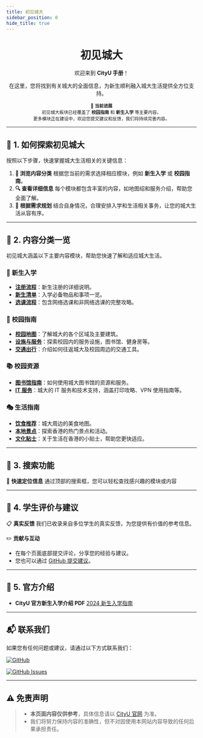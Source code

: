 ```yaml
---
title: 初见城大
sidebar_position: 0
hide_title: true
---
```


<div align="center" style={{ lineHeight: '1.5', fontSize: '0.9rem' }}>
    <h1 style={{ marginBottom: '0.5rem', fontSize: '2.5rem', background: 'linear-gradient(90deg, #de6f31, #da542b, #bf1846, #9f0c43)', WebkitBackgroundClip: 'text', WebkitTextFillColor: 'transparent' }}><strong>初见城大</strong></h1>
    <p style={{ marginBottom: '0.5rem', color: '#555' }}>欢迎来到 <strong>CityU 手册</strong>！</p>
    <p style={{ marginBottom: '0.5rem', color: '#555' }}>在这里，您将找到有关城大的全面信息，为新生顺利融入城大生活提供全方位支持。</p>
    <small style={{ fontSize: '0.6rem', color: '#777' }}>
        🌟 <strong>当前进展</strong><br />
        初见城大板块已经覆盖了 <strong>校园指南</strong> 和 <strong>新生入学</strong> 等主要内容。<br />
        更多模块正在建设中，欢迎您提交建议和反馈，我们将持续完善内容。<br />
    </small>
</div>

---

## 🚀 **1. 如何探索初见城大**

按照以下步骤，快速掌握城大生活相关的关键信息：

1. **📂 浏览内容分类**
根据您当前的需求选择相应模块，例如 **新生入学** 或 **校园指南**。
2. **🔍 查看详细信息**
每个模块都包含丰富的内容，如地图绍和服务介绍，帮助您全面了解。
3. **📝 根据需求规划**
结合自身情况，合理安排入学和生活相关事务，让您的城大生活从容有序。

---

## 📑 **2. 内容分类一览**

初见城大涵盖以下主要内容模块，帮助您快速了解和适应城大生活。

### 🏫 新生入学
- **[注册流程](./NewStudentOnboarding/RegistrationProcess)**：新生注册的详细说明。
- **[新生清单](./NewStudentOnboarding/Checklist)**：入学必备物品和事项一览。
- **[选课流程](./NewStudentOnboarding/Course)**：包含网络选课和非网络选课的完整攻略。

### 📘 校园指南
- **[校园地图](./CampusGuide/CampusMap)**：了解城大的各个区域及主要建筑。
- **[设施与服务](./CampusGuide/FacilitiesAndServices)**：探索校园内的服务设施，图书馆、健身房等。
- **[交通出行](./CampusGuide/Transportation)**：介绍如何往返城大及校园周边的交通工具。

### 📚 校园资源
- **[图书馆指南](./AcademicResources/LibraryGuide)**：如何使用城大图书馆的资源和服务。
- **[IT 服务](../category/it-服务)**：城大的 IT 服务和技术支持，涵盖打印攻略、VPN 使用指南等。

### 🎭 生活指南
- **[饮食推荐](./LifeGuide/FoodAndDining)**：城大周边的美食地图。
- **[本地景点](./LifeGuide/LocalAttractions)**：探索香港的热门景点和活动。
- **[文化贴士](./LifeGuide/CulturalTips)**：关于生活在香港的小贴士，帮助您更快适应。

---

## 🔎 **3. 搜索功能**

🎯 **快速定位信息**
通过顶部的搜索框，您可以轻松查找感兴趣的模块或内容

---

## 💬 **4. 学生评价与建议**

📋 **真实反馈**
我们已收录来自多位学生的真实反馈，为您提供有价值的参考信息。

✏️ **贡献与互动**
- 在每个页面底部提交评论，分享您的经验与建议。
- 您也可以通过 [GitHub 提交建议](https://github.com/penjc/cityU-navigator/issues)。

---

## 📘 **5. 官方介绍**

- **CityU 官方新生入学介绍 PDF**
[2024 新生入学指南](https://www.cityu.edu.hk/sgs/studentlan/masters/orientation/2024/2024-Master'sOrientation-SGS.pdf)

---

## 📬 **联系我们**

如果您有任何问题或建议，请通过以下方式联系我们：

[![GitHub](https://img.shields.io/badge/GitHub-Repository-blue?logo=github&style=flat-square)](https://github.com/penjc/cityU-navigator)

[![GitHub Issues](https://img.shields.io/badge/GitHub-Submit%20Issue-green?logo=github&style=flat-square)](https://github.com/penjc/cityU-navigator/issues)


---

## ⚠️ **免责声明**

> - **本页面内容仅供参考**，具体信息请以 [CityU 官网](https://www.cityu.edu.hk) 为准。
> - 我们将努力保持内容的准确性，但不对因使用本网站内容导致的任何后果承担责任。